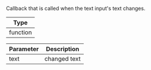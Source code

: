 Callback that is called when the text input's text changes.

| Type     |
| -------- |
| function |

| Parameter | Description  |
| --------- | ------------ |
| text      | changed text |
